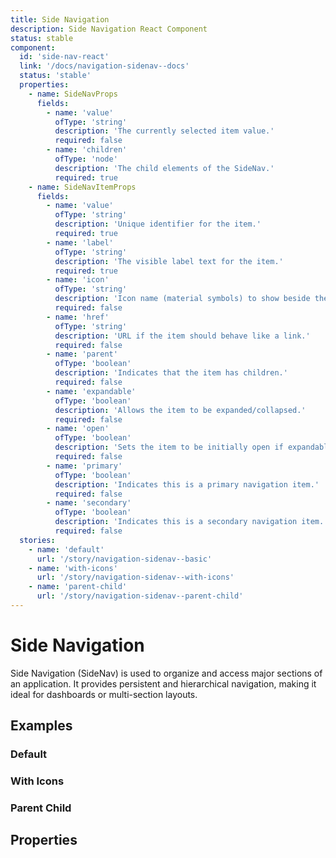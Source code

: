 ```yaml
---
title: Side Navigation
description: Side Navigation React Component
status: stable
component:
  id: 'side-nav-react'
  link: '/docs/navigation-sidenav--docs'
  status: 'stable'
  properties:
    - name: SideNavProps
      fields:
        - name: 'value'
          ofType: 'string'
          description: 'The currently selected item value.'
          required: false
        - name: 'children'
          ofType: 'node'
          description: 'The child elements of the SideNav.'
          required: true
    - name: SideNavItemProps
      fields:
        - name: 'value'
          ofType: 'string'
          description: 'Unique identifier for the item.'
          required: true
        - name: 'label'
          ofType: 'string'
          description: 'The visible label text for the item.'
          required: true
        - name: 'icon'
          ofType: 'string'
          description: 'Icon name (material symbols) to show beside the label.'
          required: false
        - name: 'href'
          ofType: 'string'
          description: 'URL if the item should behave like a link.'
          required: false
        - name: 'parent'
          ofType: 'boolean'
          description: 'Indicates that the item has children.'
          required: false
        - name: 'expandable'
          ofType: 'boolean'
          description: 'Allows the item to be expanded/collapsed.'
          required: false
        - name: 'open'
          ofType: 'boolean'
          description: 'Sets the item to be initially open if expandable.'
          required: false
        - name: 'primary'
          ofType: 'boolean'
          description: 'Indicates this is a primary navigation item.'
          required: false
        - name: 'secondary'
          ofType: 'boolean'
          description: 'Indicates this is a secondary navigation item.'
          required: false
  stories:
    - name: 'default'
      url: '/story/navigation-sidenav--basic'
    - name: 'with-icons'
      url: '/story/navigation-sidenav--with-icons'
    - name: 'parent-child'
      url: '/story/navigation-sidenav--parent-child'
---
```


# Side Navigation

Side Navigation (SideNav) is used to organize and access major sections of an application. It provides persistent and hierarchical navigation, making it ideal for dashboards or multi-section layouts.

<Section current="react">

<ComponentPreview className="gi-not-prose w-full block">
  <SideNav value="projects-active">
    <SideNavItem primary value="dashboard" label="Dashboard" />
    <SideNavItem primary expandable value="team" label="Team">
      <SideNavItem secondary value="team-members" label="Members" />
      <SideNavItem secondary value="team-permissions" label="Permissions" />
    </SideNavItem>
    <SideNavItem
      primary
      open
      expandable
      value="projects"
      label="Projects"
      href="#"
    >
      <SideNavItem secondary value="projects-active" label="Active" href="#" />
      <SideNavItem
        secondary
        href="#"
        value="projects-archived"
        label="Archived"
      />
    </SideNavItem>
    <SideNavItem primary value="settings" label="Settings" />
  </SideNav>
</ComponentPreview>

## Examples

### Default

<StorybookFrame className="h-52" componentId="side-nav-react" story="default" />

### With Icons

<StorybookFrame
  className="h-52"
  componentId="side-nav-react"
  story="with-icons"
/>

### Parent Child

<StorybookFrame
  className="h-96"
  componentId="side-nav-react"
  story="parent-child"
/>

## Properties

<ComponentPropertiesTable componentId="side-nav-react" />

</Section>
